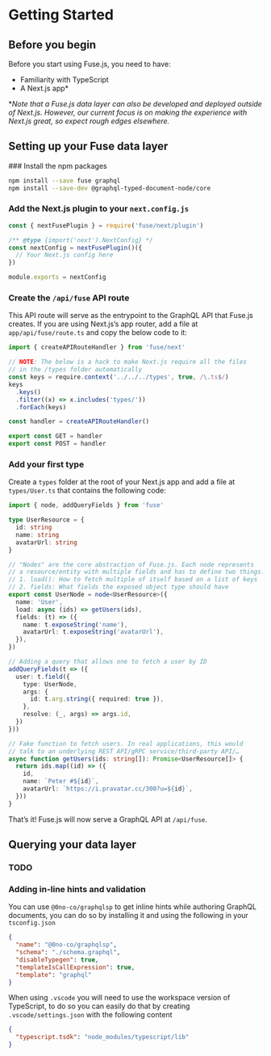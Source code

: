 
# Getting Started

## Before you begin

Before you start using Fuse.js, you need to have:

- Familiarity with TypeScript
- A Next.js app*

\**Note that a Fuse.js data layer can also be developed and deployed outside of Next.js. However, our current focus is on making the experience with Next.js great, so expect rough edges elsewhere.*

## Setting up your Fuse data layer

<Steps>
### Install the npm packages

```sh npm2yarn
npm install --save fuse graphql
npm install --save-dev @graphql-typed-document-node/core
```

### Add the Next.js plugin to your `next.config.js`

```js
const { nextFusePlugin } = require('fuse/next/plugin')

/** @type {import('next').NextConfig} */
const nextConfig = nextFusePlugin()({
  // Your Next.js config here
})

module.exports = nextConfig
```

### Create the `/api/fuse` API route

This API route will serve as the entrypoint to the GraphQL API that Fuse.js creates. If you are using Next.js’s app router, add a file at `app/api/fuse/route.ts` and copy the below code to it:

```ts
import { createAPIRouteHandler } from 'fuse/next'

// NOTE: The below is a hack to make Next.js require all the files
// in the /types folder automatically
const keys = require.context('../../../types', true, /\.ts$/)
keys
  .keys()
  .filter((x) => x.includes('types/'))
  .forEach(keys)

const handler = createAPIRouteHandler()

export const GET = handler
export const POST = handler
```

### Add your first type

Create a `types` folder at the root of your Next.js app and add a file at `types/User.ts` that contains the following code:

```ts
import { node, addQueryFields } from 'fuse'

type UserResource = {
  id: string
  name: string
  avatarUrl: string
}

// "Nodes" are the core abstraction of Fuse.js. Each node represents
// a resource/entity with multiple fields and has to define two things:
// 1. load(): How to fetch multiple of itself based on a list of keys
// 2. fields: What fields the exposed object type should have
export const UserNode = node<UserResource>({
  name: 'User',
  load: async (ids) => getUsers(ids),
  fields: (t) => ({
    name: t.exposeString('name'),
    avatarUrl: t.exposeString('avatarUrl'),
  }),
})

// Adding a query that allows one to fetch a user by ID
addQueryFields(t => ({
  user: t.field({
    type: UserNode,
    args: {
      id: t.arg.string({ required: true }),
    },
    resolve: (_, args) => args.id,
  })
}))

// Fake function to fetch users. In real applications, this would
// talk to an underlying REST API/gRPC service/third-party API/…
async function getUsers(ids: string[]): Promise<UserResource[]> {
  return ids.map((id) => ({
    id,
    name: `Peter #${id}`,
    avatarUrl: `https://i.pravatar.cc/300?u=${id}`,
  }))
}
```

That’s it! Fuse.js will now serve a GraphQL API at `/api/fuse`.
</Steps>

## Querying your data layer

### TODO

### Adding in-line hints and validation

You can use `@0no-co/graphqlsp` to get inline hints while authoring GraphQL documents, you can do so by installing it
and using the following in your `tsconfig.json`

```json
{
  "name": "@0no-co/graphqlsp",
  "schema": "./schema.graphql",
  "disableTypegen": true,
  "templateIsCallExpression": true,
  "template": "graphql"
}
```

When using `.vscode` you will need to use the workspace version of TypeScript, to do so you can easily do that by creating
`.vscode/settings.json` with the following content

```json
{
  "typescript.tsdk": "node_modules/typescript/lib"
}
```

